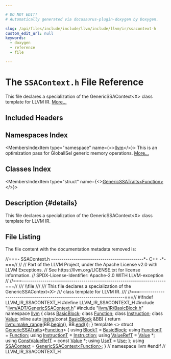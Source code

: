 ```yaml
---

# DO NOT EDIT!
# Automatically generated via docusaurus-plugin-doxygen by Doxygen.

slug: /api/files/include/include/llvm/include/llvm/ir/ssacontext-h
custom_edit_url: null
keywords:
  - doxygen
  - reference
  - file

---
```





# The `SSAContext.h` File Reference

<DoxygenPage pluginConfig={pluginConfig}>

This file declares a specialization of the GenericSSAContext&lt;X&gt; class template for LLVM IR. <a href="#details">More...</a>

## Included Headers

<IncludesList>
<IncludesListItem
  filePath="llvm/ADT/GenericSSAContext.h"
  permalink="/docs/api/files/include/include/llvm/include/llvm/adt/genericssacontext-h"
  isLocal="true" />
<IncludesListItem
  filePath="llvm/IR/BasicBlock.h"
  permalink="/docs/api/files/include/include/llvm/include/llvm/ir/basicblock-h"
  isLocal="true" />
</IncludesList>

## Namespaces Index

<MembersIndex>

<MembersIndexItem
  type="namespace"
  name={<><a href="/docs/api/namespaces/llvm">llvm</a></>}>
This is an optimization pass for GlobalISel generic memory operations. <a href="/docs/api/namespaces/llvm/#details">More...</a>
</MembersIndexItem>

</MembersIndex>

## Classes Index

<MembersIndex>

<MembersIndexItem
  type="struct"
  name={<><a href="/docs/api/structs/llvm/genericssatraits-0f5d60cddaa2a9bddfbb61dc941a8926">GenericSSATraits&lt;Function&gt;</a></>}>
</MembersIndexItem>

</MembersIndex>

## Description {#details}

This file declares a specialization of the GenericSSAContext&lt;X&gt; class template for LLVM IR.

## File Listing

The file content with the documentation metadata removed is:

<ProgramListing>

<Link id="l00001" /><CodeLine lineNumber="1"><span class="doxyHighlightComment">//===- SSAContext.h ---------------------------------------------&#42;- C++ -&#42;-===//</span></CodeLine>
<Link id="l00002" /><CodeLine lineNumber="2"><span class="doxyHighlightComment">//</span></CodeLine>
<Link id="l00003" /><CodeLine lineNumber="3"><span class="doxyHighlightComment">// Part of the LLVM Project, under the Apache License v2.0 with LLVM Exceptions.</span></CodeLine>
<Link id="l00004" /><CodeLine lineNumber="4"><span class="doxyHighlightComment">// See https://llvm.org/LICENSE.txt for license information.</span></CodeLine>
<Link id="l00005" /><CodeLine lineNumber="5"><span class="doxyHighlightComment">// SPDX-License-Identifier: Apache-2.0 WITH LLVM-exception</span></CodeLine>
<Link id="l00006" /><CodeLine lineNumber="6"><span class="doxyHighlightComment">//</span></CodeLine>
<Link id="l00007" /><CodeLine lineNumber="7"><span class="doxyHighlightComment">//===----------------------------------------------------------------------===//</span></CodeLine>
<Link id="l00008" /><CodeLine lineNumber="8"><span class="doxyHighlightComment">/// \\file</span></CodeLine>
<Link id="l00009" /><CodeLine lineNumber="9"><span class="doxyHighlightComment">///</span></CodeLine>
<Link id="l00010" /><CodeLine lineNumber="10"><span class="doxyHighlightComment">/// This file declares a specialization of the GenericSSAContext&lt;X&gt;</span></CodeLine>
<Link id="l00011" /><CodeLine lineNumber="11"><span class="doxyHighlightComment">/// class template for LLVM IR.</span></CodeLine>
<Link id="l00012" /><CodeLine lineNumber="12"><span class="doxyHighlightComment">///</span></CodeLine>
<Link id="l00013" /><CodeLine lineNumber="13"><span class="doxyHighlightComment">//===----------------------------------------------------------------------===//</span></CodeLine>
<Link id="l00014" /><CodeLine lineNumber="14"></CodeLine>
<Link id="l00015" /><CodeLine lineNumber="15"><span class="doxyHighlightPreprocessor">#ifndef LLVM&#95;IR&#95;SSACONTEXT&#95;H</span></CodeLine>
<Link id="l00016" /><CodeLine lineNumber="16"><span class="doxyHighlightPreprocessor">#define LLVM&#95;IR&#95;SSACONTEXT&#95;H</span></CodeLine>
<Link id="l00017" /><CodeLine lineNumber="17"></CodeLine>
<Link id="l00018" /><CodeLine lineNumber="18"><span class="doxyHighlightPreprocessor">#include &quot;<a href="/docs/api/files/include/include/llvm/include/llvm/adt/genericssacontext-h">llvm/ADT/GenericSSAContext.h</a>&quot;</span></CodeLine>
<Link id="l00019" /><CodeLine lineNumber="19"><span class="doxyHighlightPreprocessor">#include &quot;<a href="/docs/api/files/include/include/llvm/include/llvm/ir/basicblock-h">llvm/IR/BasicBlock.h</a>&quot;</span></CodeLine>
<Link id="l00020" /><CodeLine lineNumber="20"></CodeLine>
<Link id="l00021" /><CodeLine lineNumber="21"><span class="doxyHighlightKeyword">namespace </span><span class="doxyHighlight"><a href="/docs/api/namespaces/llvm">llvm</a> &#123;</span></CodeLine>
<Link id="l00022" /><CodeLine lineNumber="22"><span class="doxyHighlightKeyword">class </span><span class="doxyHighlight"><a href="/docs/api/classes/llvm/basicblock">BasicBlock</a>;</span></CodeLine>
<Link id="l00023" /><CodeLine lineNumber="23"><span class="doxyHighlightKeyword">class </span><span class="doxyHighlight"><a href="/docs/api/classes/llvm/function">Function</a>;</span></CodeLine>
<Link id="l00024" /><CodeLine lineNumber="24"><span class="doxyHighlightKeyword">class </span><span class="doxyHighlight"><a href="/docs/api/classes/llvm/instruction">Instruction</a>;</span></CodeLine>
<Link id="l00025" /><CodeLine lineNumber="25"><span class="doxyHighlightKeyword">class </span><span class="doxyHighlight"><a href="/docs/api/classes/llvm/value">Value</a>;</span></CodeLine>
<Link id="l00026" /><CodeLine lineNumber="26"></CodeLine>
<Link id="l00027" /><CodeLine lineNumber="27" lineLink="/docs/api/namespaces/llvm/#a5c25087320a60ad7dc8494cb475e191b"><span class="doxyHighlightKeyword">inline</span><span class="doxyHighlight"> </span><span class="doxyHighlightKeyword">auto</span><span class="doxyHighlight"> <a href="/docs/api/namespaces/llvm/#acd2fa20a564d31aed52db5cb081bc4d9">instrs</a>(</span><span class="doxyHighlightKeyword">const</span><span class="doxyHighlight"> <a href="/docs/api/classes/llvm/basicblock">BasicBlock</a> &amp;BB) &#123;</span></CodeLine>
<Link id="l00028" /><CodeLine lineNumber="28"><span class="doxyHighlight">  </span><span class="doxyHighlightKeywordFlow">return</span><span class="doxyHighlight"> <a href="/docs/api/namespaces/llvm/#a341215803e83773a3e97860dc291f121">llvm::make&#95;range</a>(BB.<a href="/docs/api/classes/llvm/basicblock/#a0ed5f3ab3c2e4196ee0cffffa080c062">begin</a>(), BB.<a href="/docs/api/classes/llvm/basicblock/#a0b4e7bee9b8575cc7db73329f1a561bd">end</a>());</span></CodeLine>
<Link id="l00029" /><CodeLine lineNumber="29"><span class="doxyHighlight">&#125;</span></CodeLine>
<Link id="l00030" /><CodeLine lineNumber="30"></CodeLine>
<Link id="l00031" /><CodeLine lineNumber="31" lineLink="/docs/api/structs/llvm/genericssatraits-0f5d60cddaa2a9bddfbb61dc941a8926"><span class="doxyHighlightKeyword">template</span><span class="doxyHighlight"> &lt;&gt; </span><span class="doxyHighlightKeyword">struct </span><span class="doxyHighlight"><a href="/docs/api/structs/llvm/genericssatraits">GenericSSATraits</a>&lt;<a href="/docs/api/classes/llvm/function">Function</a>&gt; &#123;</span></CodeLine>
<Link id="l00032" /><CodeLine lineNumber="32" lineLink="/docs/api/structs/llvm/genericssatraits-0f5d60cddaa2a9bddfbb61dc941a8926/#a348cb23107a1dbd928f039a81019dd13"><span class="doxyHighlight">  </span><span class="doxyHighlightKeyword">using </span><span class="doxyHighlight"><a href="/docs/api/structs/llvm/genericssatraits-0f5d60cddaa2a9bddfbb61dc941a8926/#a348cb23107a1dbd928f039a81019dd13">BlockT</a> = <a href="/docs/api/classes/llvm/basicblock">BasicBlock</a>;</span></CodeLine>
<Link id="l00033" /><CodeLine lineNumber="33" lineLink="/docs/api/structs/llvm/genericssatraits-0f5d60cddaa2a9bddfbb61dc941a8926/#a1536870693dfdf4a7372f39f8fe7c457"><span class="doxyHighlight">  </span><span class="doxyHighlightKeyword">using </span><span class="doxyHighlight"><a href="/docs/api/structs/llvm/genericssatraits-0f5d60cddaa2a9bddfbb61dc941a8926/#a1536870693dfdf4a7372f39f8fe7c457">FunctionT</a> = <a href="/docs/api/classes/llvm/function">Function</a>;</span></CodeLine>
<Link id="l00034" /><CodeLine lineNumber="34" lineLink="/docs/api/structs/llvm/genericssatraits-0f5d60cddaa2a9bddfbb61dc941a8926/#af18456f9721f1f0930af4900ce487ab9"><span class="doxyHighlight">  </span><span class="doxyHighlightKeyword">using </span><span class="doxyHighlight"><a href="/docs/api/structs/llvm/genericssatraits-0f5d60cddaa2a9bddfbb61dc941a8926/#af18456f9721f1f0930af4900ce487ab9">InstructionT</a> = <a href="/docs/api/classes/llvm/instruction">Instruction</a>;</span></CodeLine>
<Link id="l00035" /><CodeLine lineNumber="35" lineLink="/docs/api/structs/llvm/genericssatraits-0f5d60cddaa2a9bddfbb61dc941a8926/#addba8a0f610124afd3e0234f617be5af"><span class="doxyHighlight">  </span><span class="doxyHighlightKeyword">using </span><span class="doxyHighlight"><a href="/docs/api/structs/llvm/genericssatraits-0f5d60cddaa2a9bddfbb61dc941a8926/#addba8a0f610124afd3e0234f617be5af">ValueRefT</a> = <a href="/docs/api/classes/llvm/value">Value</a> &#42;;</span></CodeLine>
<Link id="l00036" /><CodeLine lineNumber="36" lineLink="/docs/api/structs/llvm/genericssatraits-0f5d60cddaa2a9bddfbb61dc941a8926/#a1ce517938b5553bca21c28910740f461"><span class="doxyHighlight">  </span><span class="doxyHighlightKeyword">using </span><span class="doxyHighlight"><a href="/docs/api/structs/llvm/genericssatraits-0f5d60cddaa2a9bddfbb61dc941a8926/#a1ce517938b5553bca21c28910740f461">ConstValueRefT</a> = </span><span class="doxyHighlightKeyword">const</span><span class="doxyHighlight"> <a href="/docs/api/classes/llvm/value">Value</a> &#42;;</span></CodeLine>
<Link id="l00037" /><CodeLine lineNumber="37" lineLink="/docs/api/structs/llvm/genericssatraits-0f5d60cddaa2a9bddfbb61dc941a8926/#aa8b9522eb899d83cc923d9b8417c4603"><span class="doxyHighlight">  </span><span class="doxyHighlightKeyword">using </span><span class="doxyHighlight"><a href="/docs/api/structs/llvm/genericssatraits-0f5d60cddaa2a9bddfbb61dc941a8926/#aa8b9522eb899d83cc923d9b8417c4603">UseT</a> = <a href="/docs/api/classes/llvm/use">Use</a>;</span></CodeLine>
<Link id="l00038" /><CodeLine lineNumber="38"><span class="doxyHighlight">&#125;;</span></CodeLine>
<Link id="l00039" /><CodeLine lineNumber="39"></CodeLine>
<Link id="l00040" /><CodeLine lineNumber="40"><span class="doxyHighlightKeyword">using </span><span class="doxyHighlight"><a href="/docs/api/namespaces/llvm/#a18ba42e2b2b1ad11b1ffa7c21fb0756d">SSAContext</a> = <a href="/docs/api/classes/llvm/genericssacontext">GenericSSAContext&lt;Function&gt;</a>;</span></CodeLine>
<Link id="l00041" /><CodeLine lineNumber="41"></CodeLine>
<Link id="l00042" /><CodeLine lineNumber="42"><span class="doxyHighlight">&#125; </span><span class="doxyHighlightComment">// namespace llvm</span></CodeLine>
<Link id="l00043" /><CodeLine lineNumber="43"></CodeLine>
<Link id="l00044" /><CodeLine lineNumber="44"><span class="doxyHighlightPreprocessor">#endif </span><span class="doxyHighlightComment">// LLVM&#95;IR&#95;SSACONTEXT&#95;H</span></CodeLine>

</ProgramListing>


</DoxygenPage>
